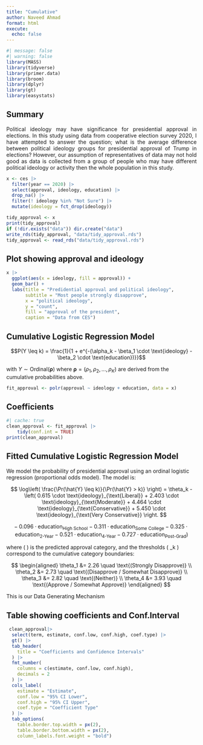 ```yaml
---
title: "Cumulative"
author: Naveed Ahmad
format: html
execute: 
  echo: false
---
```


```r
#| message: false
#| warning: false
library(MASS)
library(tidyverse)
library(primer.data)
library(broom)
library(dplyr)
library(gt)
library(easystats)
```

## Summary
<div style="text-align: justify">Political ideology may have significance for presidential approval in elections. In this study using data from cooperative election survey 2020, I have attempted to answer the question; what is the average difference between political ideology groups for presidential approval of Trump in elections? However, our assumption of representatives of data may not hold good as data is collected from a group of people who may have different political ideology or activity then the whole population in this study.</div>

```r
x <- ces |>
  filter(year == 2020) |>
  select(approval, ideology, education) |>
  drop_na() |> 
  filter(! ideology %in% "Not Sure") |> 
  mutate(ideology = fct_drop(ideology))

tidy_approval <- x
print(tidy_approval)
if (!dir.exists("data")) dir.create("data")
write_rds(tidy_approval, "data/tidy_approval.rds")
tidy_approval <- read_rds("data/tidy_approval.rds")
```

## Plot showing approval and ideology

```r
x |>
  ggplot(aes(x = ideology, fill = approval)) +
  geom_bar() +
  labs(title = "Predidential approval and political ideology",
       subtitle = "Most people strongly disapprove",
       x = "political ideology",
       y = "count",
       fill = "approval of the president",
       caption = "Data from CES")
```

## Cumulative Logistic Regression Model

$$P(Y \leq k) = \frac{1}{1 + e^{-(\alpha_k - \beta_1 \cdot \text{ideology} - \beta_2 \cdot \text{education})}}$$

with $Y \sim \text{Ordinal}(\boldsymbol{\rho})$ where $\boldsymbol{\rho} = (\rho_1, \rho_2, \ldots, \rho_K)$ are derived from the cumulative probabilities above.


```r
fit_approval <- polr(approval ~ ideology + education, data = x)
```

## Coefficients

```r
#| cache: true
clean_approval <- fit_approval |>
    tidy(conf.int = TRUE)
print(clean_approval)
```

## Fitted Cumulative Logistic Regression Model

We model the probability of presidential approval using an ordinal logistic regression (proportional odds model). The model is:

$$
\log\left( \frac{\Pr(\hat{Y} \leq k)}{\Pr(\hat{Y} > k)} \right)
= \theta_k 
- \left(
  0.615 \cdot \text{ideology}_{\text{Liberal}} +
  2.403 \cdot \text{ideology}_{\text{Moderate}} +
  4.464 \cdot \text{ideology}_{\text{Conservative}} +
  5.450 \cdot \text{ideology}_{\text{Very Conservative}} \right.
$$

$$
\left.
  -\; 0.096 \cdot \text{education}_{\text{High School}} 
  - 0.311 \cdot \text{education}_{\text{Some College}} 
  - 0.325 \cdot \text{education}_{\text{2-Year}} 
  - 0.521 \cdot \text{education}_{\text{4-Year}} 
  - 0.727 \cdot \text{education}_{\text{Post-Grad}} 
\right)
$$

where \( \hat{Y} \) is the predicted approval category, and the thresholds \( \theta_k \) correspond to the cumulative category boundaries:

$$
\begin{aligned}
\theta_1 &= 2.26 \quad \text{(Strongly Disapprove)} \\
\theta_2 &= 2.73 \quad \text{(Disapprove / Somewhat Disapprove)} \\
\theta_3 &= 2.82 \quad \text{(Neither)} \\
\theta_4 &= 3.93 \quad \text{(Approve / Somewhat Approve)}
\end{aligned}
$$

This is our Data Generating Mechanism

## Table showing coefficients and Conf.Interval
```r
 clean_approval|>
  select(term, estimate, conf.low, conf.high, coef.type) |>
  gt() |>
  tab_header(
    title = "Coefficients and Confidence Intervals"
  ) |>
  fmt_number(
    columns = c(estimate, conf.low, conf.high),
    decimals = 2
  ) |>
  cols_label(
    estimate = "Estimate",
    conf.low = "95% CI Lower",
    conf.high = "95% CI Upper",
    coef.type = "Coefficient Type"
  ) |>
  tab_options(
    table.border.top.width = px(2),
    table.border.bottom.width = px(2),
    column_labels.font.weight = "bold")
```
